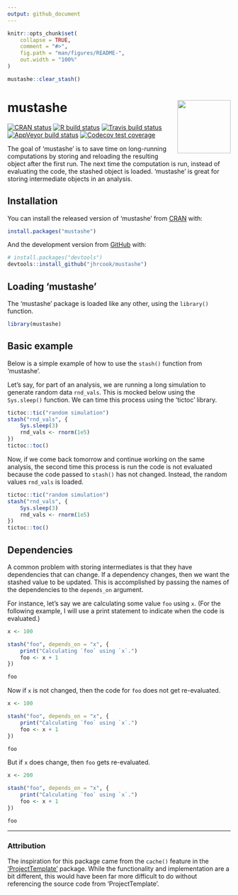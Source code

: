 ```yaml
---
output: github_document
---
```


<!-- README.md is generated from README.Rmd. Please edit that file -->

```r
knitr::opts_chunk$set(
    collapse = TRUE,
    comment = "#>",
    fig.path = "man/figures/README-",
    out.width = "100%"
)

mustashe::clear_stash()
```

# mustashe <a href="https://jhrcook.github.io/mustashe/index.html"> <img src="man/figures/logo.png" align="right" alt="" width="120" /> </a>

<!-- badges: start -->
[![CRAN status](https://www.r-pkg.org/badges/version/mustashe)](https://CRAN.R-project.org/package=mustashe)
[![R build status](https://github.com/jhrcook/mustashe/workflows/R-CMD-check/badge.svg)](https://github.com/jhrcook/mustashe/actions)
[![Travis build status](https://travis-ci.org/jhrcook/mustashe.svg?branch=master)](https://travis-ci.org/jhrcook/mustashe)
[![AppVeyor build status](https://ci.appveyor.com/api/projects/status/github/jhrcook/mustashe?branch=master&svg=true)](https://ci.appveyor.com/project/jhrcook/mustashe)
[![Codecov test coverage](https://codecov.io/gh/jhrcook/mustashe/branch/master/graph/badge.svg)](https://codecov.io/gh/jhrcook/mustashe?branch=master)
<!-- badges: end -->

The goal of 'mustashe' is to save time on long-running computations by storing and reloading the resulting object after the first run.
The next time the computation is run, instead of evaluating the code, the stashed object is loaded.
'mustashe' is great for storing intermediate objects in an analysis.

## Installation

You can install the released version of 'mustashe' from [CRAN](https://CRAN.R-project.org) with:

``` r
install.packages("mustashe")
```

And the development version from [GitHub](https://github.com/jhrcook/mustashe) with:

``` r
# install.packages("devtools")
devtools::install_github("jhrcook/mustashe")
```
## Loading 'mustashe'

The 'mustashe' package is loaded like any other, using the `library()` function.

```r
library(mustashe)
```

## Basic example

Below is a simple example of how to use the `stash()` function from 'mustashe'.

Let's say, for part of an analysis, we are running a long simulation to generate random data `rnd_vals`.
This is mocked below using the `Sys.sleep()` function.
We can time this process using the 'tictoc' library.

```r
tictoc::tic("random simulation")
stash("rnd_vals", {
    Sys.sleep(3)
    rnd_vals <- rnorm(1e5)
})
tictoc::toc()
```

Now, if we come back tomorrow and continue working on the same analysis, the second time this process is run the code is not evaluated because the code passed to `stash()` has not changed.
Instead, the random values `rnd_vals` is loaded.

```r
tictoc::tic("random simulation")
stash("rnd_vals", {
    Sys.sleep(3)
    rnd_vals <- rnorm(1e5)
})
tictoc::toc()
```

## Dependencies

A common problem with storing intermediates is that they have dependencies that can change.
If a dependency changes, then we want the stashed value to be updated.
This is accomplished by passing the names of the dependencies to the `depends_on` argument.

For instance, let's say we are calculating some value `foo` using `x`.
(For the following example, I will use a print statement to indicate when the code is evaluated.)

```r
x <- 100

stash("foo", depends_on = "x", {
    print("Calculating `foo` using `x`.")
    foo <- x + 1
})

foo
```

Now if `x` is not changed, then the code for `foo` does not get re-evaluated.

```r
x <- 100

stash("foo", depends_on = "x", {
    print("Calculating `foo` using `x`.")
    foo <- x + 1
})

foo
```

But if `x` does change, then `foo` gets re-evaluated.

```r
x <- 200

stash("foo", depends_on = "x", {
    print("Calculating `foo` using `x`.")
    foo <- x + 1
})

foo
```

---

### Attribution

The inspiration for this package came from the `cache()` feature in the ['ProjectTemplate'](http://projecttemplate.net/index.html) package.
While the functionality and implementation are a bit different, this would have been far more difficult to do without referencing the source code from 'ProjectTemplate'.
